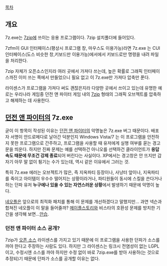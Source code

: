 [[목차]]

== 개요 ==
7z.exe는 [[7zip]]에 쓰이는 응용 프로그램이다. 7zip 설치폴더에 들어있다.

7zfm이 GUI 인터페이스(평상시 프로그램 창, 마우스도 이용가능)라면 7z.exe 는 CUI 인터페이스(도스 비슷한 창,키보드만 이용가능)에서에서 키보드로만 명령을 내려 파일을 처리한다.

7zip 자체가 오픈소스인지라 여러 곳에서 가져다 쓰는데, 높은 확률로 그래픽 인터페이스까진 이미 쓰는 쪽에서 만들었으니 필요 없고 이 7z.exe만 가져다 압축만 푼다.

라이센스가 프로그램을 가져다 써도 괜찮은지라 다양한 곳에서 쓰이고 있는데 유명한 예로는 우리나라 게임중 던전 앤 파이터 게임 내의 [[7zip]] 형태의 그래픽 오브젝트를 압축하고 해제하는 데 사용한다.

== [[던전 앤 파이터]]의 7z.exe ==
굳이 이 항목이 작성된 이유는 [[던전 앤 파이터]]의 악명높은 7z.exe 버그 때문이다. 배포자 서명이 안드로메다로 날아간 덕분인지 Windows Vista/7 는 이 프로그램을 안전하지 못한 프로그램으로 간주하고, 프로그램을 사용할 때 유저에게 실행 여부를 묻는 경고문을 띄운다. 하지만 진짜 문제는 예를 선택하건 아니오를 선택하건 클라이언트가 '''응답 속도 때문에 무조건 강제 종료'''되어 버린다는 사실이다. XP에서는 경고창은 안 뜨지만 갑자기 아무 말 없이 튕기는 수가 있는데, 역시 같은 이유에서 그러는 것.

특히 7z.exe 에러는 오브젝트가 많은, 즉 지옥파티 등장이나, 사냥터 앞이나, 지옥파티를 죽이고 아이템이 우수수 떨어지는 상황이라거나, 파티원들이 동시에 스킬을 쓴다거나 하는 던파 유저 '''누구에나 있을 수 있는 자연스러운 상황'''에서 발생하기 때문에 악명이 높다.

[[네오플]]은 앞으로의 최적화 패치를 통해 이 문제를 개선하겠다고 말했지만... 과연 넥슨과 합쳐진 네오플이 이 말을 들어줄까? [[메이플스토리]]와 비스타의 호환성 문제를 방치한 기간을 생각해 보면...[[안습]].

=== 던전 앤 파이터 소스 공개? ===
7zip가 [[오픈 소스]] 라이센스를 가지고 있기 때문에 이 프로그램을 사용한 던파가 소스를 까야 한다고 주장하는 사람도 있다. 하지만 그 라이센스는 링크시 전염성이 없는 LGPL이고, 수정시엔 소스를 까야 하지만 수정 없이 바로 7zip.exe를 받아 사용하(는 것으로 추정되)기 때문에 던파가 소스를 공개할 이유는 없다.
